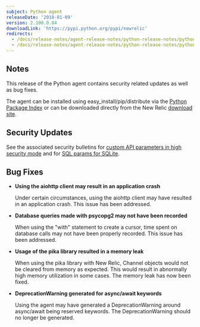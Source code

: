 ```yaml
---
subject: Python agent
releaseDate: '2018-01-09'
version: 2.100.0.84
downloadLink: 'https://pypi.python.org/pypi/newrelic'
redirects:
  - /docs/release-notes/agent-release-notes/python-release-notes/python-agent-2100082
  - /docs/release-notes/agent-release-notes/python-release-notes/python-agent-2100083
---
```


## Notes

This release of the Python agent contains security related updates as well as bug fixes.

The agent can be installed using easy_install/pip/distribute via the [Python Package Index](https://pypi.python.org/pypi/newrelic) or can be downloaded directly from the New Relic [download site](https://download.newrelic.com/python_agent/release).

## Security Updates

See the associated security bulletins for [custom API parameters in high security mode](https://docs.newrelic.com/docs/accounts-partnerships/accounts/security-bulletins/security-bulletin-nr18-01) and for [SQL params for SQLite](https://docs.newrelic.com/docs/accounts-partnerships/accounts/security-bulletins/security-bulletin-nr18-01).

## Bug Fixes

* **Using the aiohttp client may result in an application crash**

  Under certain circumstances, using the aiohttp client may have resulted in an application crash. This issue has been addressed.
* **Database queries made with psycopg2 may not have been recorded**

  When using the "with" statement to create a cursor, time spent on database calls may not have been properly recorded. This issue has been addressed.
* **Usage of the pika library resulted in a memory leak**

  When using the pika library with New Relic, Channel objects would not be cleared from memory as expected. This would result in abnormally high memory utilization in some cases. The memory leak has now been fixed.
* **DeprecationWarning generated for async/await keywords**

  Using the agent may have generated a DeprecationWarning around async/await being reserved keywords. The DeprecationWarning should no longer be generated.
